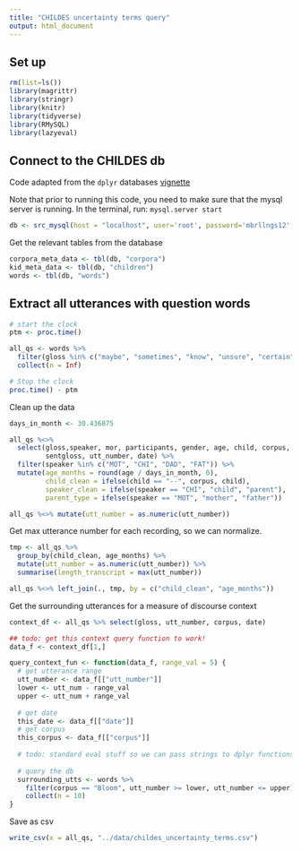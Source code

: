 ```yaml
---
title: "CHILDES uncertainty terms query"
output: html_document
---
```


## Set up

```r
rm(list=ls())
library(magrittr)
library(stringr)
library(knitr)
library(tidyverse)
library(RMySQL)
library(lazyeval)
```

## Connect to the CHILDES db 

Code adapted from the `dplyr` databases [vignette](https://cran.r-project.org/web/packages/dplyr/vignettes/databases.html)

Note that prior to running this code, you need to make sure that the mysql server is running. In the terminal, run: `mysql.server start`

```r
db <- src_mysql(host = "localhost", user='root', password='mbrllngs12', dbname='childes')
```

Get the relevant tables from the database

```r
corpora_meta_data <- tbl(db, "corpora")
kid_meta_data <- tbl(db, "children")
words <- tbl(db, "words")
```

## Extract all utterances with question words

```r
# start the clock
ptm <- proc.time()

all_qs <- words %>% 
  filter(gloss %in% c("maybe", "sometimes", "know", "unsure", "certain", "uncertain")) %>% 
  collect(n = Inf) 

# Stop the clock
proc.time() - ptm
```

Clean up the data 

```r
days_in_month <- 30.436875

all_qs %<>% 
  select(gloss,speaker, mor, participants, gender, age, child, corpus, 
         sentgloss, utt_number, date) %>% 
  filter(speaker %in% c("MOT", "CHI", "DAD", "FAT")) %>% 
  mutate(age_months = round(age / days_in_month, 0),
         child_clean = ifelse(child == "--", corpus, child),
         speaker_clean = ifelse(speaker == "CHI", "child", "parent"),
         parent_type = ifelse(speaker == "MOT", "mother", "father"))

all_qs %<>% mutate(utt_number = as.numeric(utt_number))
```

Get max utterance number for each recording, so we can normalize. 

```r
tmp <- all_qs %>% 
  group_by(child_clean, age_months) %>% 
  mutate(utt_number = as.numeric(utt_number)) %>% 
  summarise(length_transcript = max(utt_number))

all_qs %<>% left_join(., tmp, by = c("child_clean", "age_months"))
```

Get the surrounding utterances for a measure of discourse context

```r
context_df <- all_qs %>% select(gloss, utt_number, corpus, date)
```

```r
## todo: get this context query function to work! 
data_f <- context_df[1,]

query_context_fun <- function(data_f, range_val = 5) {
  # get utterance range
  utt_number <- data_f[["utt_number"]]
  lower <- utt_num - range_val
  upper <- utt_num + range_val
  
  # get date
  this_date <- data_f[["date"]]
  # get corpus
  this_corpus <- data_f[["corpus"]]
  
  # todo: standard eval stuff so we can pass strings to dplyr functions
  
  # query the db
  surrounding_utts <- words %>% 
    filter(corpus == "Bloom", utt_number >= lower, utt_number <= upper) %>% 
    collect(n = 10) 
}
```

Save as csv

```r
write_csv(x = all_qs, "../data/childes_uncertainty_terms.csv")
```
